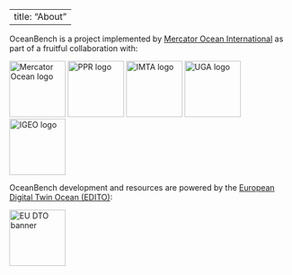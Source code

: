 <!--
SPDX-FileCopyrightText: 2025 Mercator Ocean International <https://www.mercator-ocean.eu/>

SPDX-License-Identifier: EUPL-1.2
-->

---
title: "About"
---

OceanBench is a project implemented by [Mercator Ocean International](https://mercator-ocean.eu) as part of a fruitful collaboration with:

<a href="https://mercator-ocean.eu"><img src="https://www.nemo-ocean.eu/wp-content/uploads/MOI.png" alt="Mercator Ocean logo" height="100"/></a>
<a href="https://www.ocean-climat.fr"><img src="https://www.cnrs.fr/sites/default/files/image/VISU-PPRsmol.jpg" alt="PPR logo" height="100"/></a>
<a href="https://www.imt-atlantique.fr"><img src="https://www.imt-atlantique.fr/sites/default/files/ecole/IMT_Atlantique_logo.png" alt="IMTA logo" height="100"/></a>
<a href="https://www.univ-grenoble-alpes.fr"><img src="https://www.grenoble-inp.fr/medias/photo/logo-uga-carrousel_1575017090994-png" alt="UGA logo" height="100"/></a>
<a href="https://igeo.ucm-csic.es/"><img src="https://igeo.ufrj.br/wp-content/uploads/2022/10/image-1.png" alt="IGEO logo" height="100"/></a>

OceanBench development and resources are powered by the [European Digital Twin Ocean (EDITO)](https://edito.eu):

<a href="https://edito.eu"><img src="https://datalab.dive.edito.eu/custom-resources/logos/Full_EU_DTO_Banner.jpeg" alt="EU DTO banner" height="100"/></a>
